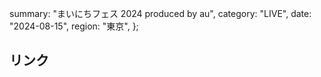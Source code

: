   summary: "まいにちフェス 2024 produced by au",
  category: "LIVE",
  date: "2024-08-15",
  region: "東京",
};


## リンク

